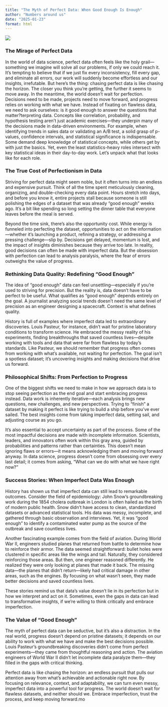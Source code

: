 ```yaml
---
title: "The Myth of Perfect Data: When Good Enough Is Enough"
author: "Numbers around us"
date: "2025-01-23"
format: html
---
```


![](images/goodvsperfect.jpg)

### **The Mirage of Perfect Data**

In the world of data science, perfect data often feels like the holy grail—something we imagine will solve all our problems, if only we could reach it. It’s tempting to believe that if we just fix every inconsistency, fill every gap, and eliminate all errors, our work will suddenly become effortless and our insights, irrefutable. But here’s the thing: chasing perfect data is like chasing the horizon. The closer you think you’re getting, the further it seems to move away. In the meantime, the world doesn’t wait for perfection. Decisions need to be made, projects need to move forward, and progress relies on working with what we have. Instead of fixating on flawless data, we need to ask ourselves: is it good enough to answer the questions that matter?terpreting data. Concepts like correlation, probability, and hypothesis testing aren’t just academic exercises—they underpin many of the decisions made in data-driven environments. For example, when identifying trends in sales data or validating an A/B test, a solid grasp of p-values, confidence intervals, and statistical significance is indispensable. Some demand deep knowledge of statistical concepts, while others get by with just the basics. Yet, even the least statistics-heavy roles intersect with key statistical ideas in their day-to-day work. Let’s unpack what that looks like for each role.

### **The True Cost of Perfectionism in Data**

Striving for perfect data might seem noble, but it often turns into an endless and expensive pursuit. Think of all the time spent meticulously cleaning, organizing, and double-checking every data point. Hours stretch into days, and before you know it, entire projects stall because someone is still polishing the edges of a dataset that was already "good enough" weeks ago. It’s a bit like spending so long setting the dinner table that everyone leaves before the meal is served.

Beyond the time sink, there’s also the opportunity cost. While energy is funneled into perfecting the dataset, opportunities to act on the information—whether it’s launching a product, refining a strategy, or addressing a pressing challenge—slip by. Decisions get delayed, momentum is lost, and the impact of insights diminishes because they arrive too late. In reality, good decisions can often be made with imperfect data. But the obsession with perfection can lead to analysis paralysis, where the fear of errors outweighs the value of progress.

### **Rethinking Data Quality: Redefining “Good Enough”**

The idea of “good enough” data can feel unsettling—especially if you’re used to striving for precision. But the reality is, data doesn’t have to be perfect to be useful. What qualifies as “good enough” depends entirely on the goal. A journalist analyzing social trends doesn’t need the same level of precision as an engineer designing a spacecraft. Context is what defines quality.

History is full of examples where imperfect data led to extraordinary discoveries. Louis Pasteur, for instance, didn’t wait for pristine laboratory conditions to transform science. He embraced the messy reality of his experiments, finding breakthroughs that saved countless lives—despite working with tools and data that were far from flawless by today’s standards. Like Pasteur, we should remember that progress often comes from working with what’s available, not waiting for perfection. The goal isn’t a spotless dataset; it’s uncovering insights and making decisions that drive us forward.

### **Philosophical Shifts: From Perfection to Progress**

One of the biggest shifts we need to make in how we approach data is to stop seeing perfection as the end goal and start embracing progress instead. Data work is inherently iterative—each analysis brings new questions, new challenges, and new perspectives. Trying to “finish” a dataset by making it perfect is like trying to build a ship before you’ve ever sailed. The best insights come from taking imperfect data, setting sail, and adjusting course as you go.

It’s also essential to accept uncertainty as part of the process. Some of the most impactful decisions are made with incomplete information. Scientists, leaders, and innovators often work within this gray area, guided by probabilities and patterns rather than certainties. This doesn’t mean ignoring flaws or errors—it means acknowledging them and moving forward anyway. In data science, progress doesn’t come from obsessing over every last detail; it comes from asking, “What can we do with what we have right now?”

### **Success Stories: When Imperfect Data Was Enough**

History has shown us that imperfect data can still lead to remarkable outcomes. Consider the field of epidemiology: John Snow’s groundbreaking work during the 1854 cholera outbreak in London is often hailed as the birth of modern public health. Snow didn’t have access to clean, standardized datasets or advanced statistical tools. His data was messy, incomplete, and gathered through basic observation and interviews. Yet, it was “good enough” to identify a contaminated water pump as the source of the outbreak and save countless lives.

Another fascinating example comes from the field of aviation. During World War II, engineers studied planes that returned from battle to determine how to reinforce their armor. The data seemed straightforward: bullet holes were clustered in specific areas like the wings and tail. Naturally, they considered reinforcing those areas. But then, one engineer reasoned differently. He realized they were only looking at planes that made it back. The missing data—the planes that didn’t return—likely had critical damage in other areas, such as the engines. By focusing on what wasn’t seen, they made better decisions and saved countless lives.

These stories remind us that data’s value doesn’t lie in its perfection but in how we interpret and act on it. Sometimes, even the gaps in data can lead to transformative insights, if we’re willing to think critically and embrace imperfection.

### **The Value of "Good Enough"**

The myth of perfect data can be seductive, but it’s also a distraction. In the real world, progress doesn’t depend on pristine datasets; it depends on our ability to work with what we have and make the best decisions possible. Louis Pasteur’s groundbreaking discoveries didn’t come from perfect experiments—they came from thoughtful reasoning and action. The aviation engineers of World War II didn’t let incomplete data paralyze them—they filled in the gaps with critical thinking.

Perfect data is like chasing the horizon: an endless pursuit that pulls our attention away from what’s achievable and actionable right now. By focusing on relevance, context, and adaptability, we can turn even messy, imperfect data into a powerful tool for progress. The world doesn’t wait for flawless datasets, and neither should we. Embrace imperfection, trust the process, and keep moving forward.mo
